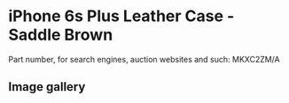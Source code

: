 
# iPhone 6s Plus Leather Case - Saddle Brown

Part number, for search engines, auction websites and such: MKXC2ZM/A

## Image gallery

<div style={{ width: '100%', maxWidth: '768px' }}>
<GalleryComponent
    images={[
      {
        original: "/everysource/MKXC2.webp",
        thumbnail: "/everypreview/MKXC2.webp",
      },
      {
        original: "/everysource/MKXC2_AV1_GOLD.webp",
        thumbnail: "/everypreview/MKXC2_AV1_GOLD.webp",
      },
      {
        original: "/everysource/MKXC2_AV1_SILVER.webp",
        thumbnail: "/everypreview/MKXC2_AV1_SILVER.webp",
      },
      {
        original: "/everysource/MKXC2_AV1_SPACE_GRAY.webp",
        thumbnail: "/everypreview/MKXC2_AV1_SPACE_GRAY.webp",
      }
    ]}
  />
</div>